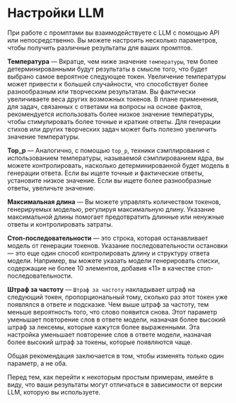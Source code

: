 # Настройки LLM

При работе с промптами вы взаимодействуете с LLM с помощью API или непосредственно. Вы можете настроить несколько параметров, чтобы получить различные результаты для ваших промптов.

**Температура** — Вкратце, чем ниже значение `температуры`, тем более детерминированными будут результаты в смысле того, что будет выбрано самое вероятное следующее токен. Увеличение температуры может привести к большей случайности, что способствует более разнообразным или творческим результатам. Вы фактически увеличиваете веса других возможных токенов. В плане применения, для задач, связанных с ответами на вопросы на основе фактов, рекомендуется использовать более низкое значение температуры, чтобы стимулировать более точные и краткие ответы. Для генерации стихов или других творческих задач может быть полезно увеличить значение температуры.

**Top_p** — Аналогично, с помощью `top_p`, техники сэмплирования с использованием температуры, называемой сэмплированием ядра, вы можете контролировать, насколько детерминированной будет модель в генерации ответа. Если вы ищете точные и фактические ответы, установите низкое значение. Если вы ищете более разнообразные ответы, увеличьте значение.

**Максимальная длина** — Вы можете управлять количеством токенов, генерируемых моделью, регулируя максимальную длину. Указание максимальной длины помогает предотвратить длинные или ненужные ответы и контролировать затраты.

**Стоп-последовательности** — это строка, которая останавливает модель от генерации токенов. Указание последовательности остановки — это еще один способ контролировать длину и структуру ответа модели. Например, вы можете указать модели генерировать списки, содержащие не более 10 элементов, добавив «11» в качестве стоп-последовательности.

**Штраф за частоту** — `Штраф за частоту` накладывает штраф на следующий токен, пропорциональный тому, сколько раз этот токен уже появлялся в ответе и подсказке. Чем выше штраф за частоту, тем меньше вероятность того, что слово появится снова. Этот параметр уменьшает повторение слов в ответе модели, назначая более высокий штраф за лексемы, которые кажутся более выраженными. Эта настройка уменьшает повторение слов в ответе модели, назначая более высокий штраф за токены, которые появляются чаще.

Общая рекомендация заключается в том, чтобы изменять только один параметр, а не оба.

Перед тем, как перейти к некоторым простым примерам, имейте в виду, что ваши результаты могут отличаться в зависимости от версии LLM, которую вы используете.
